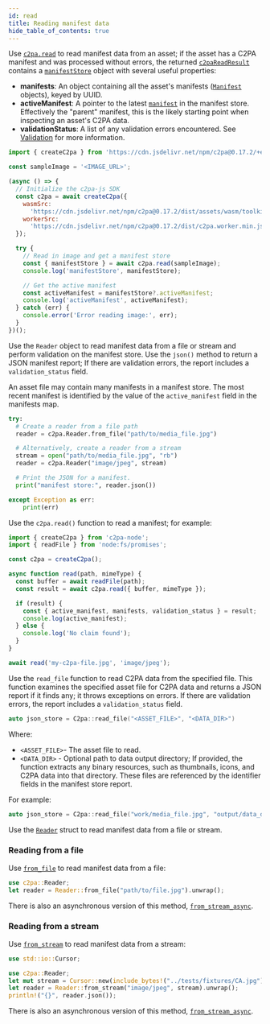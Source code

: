 ```yaml
---
id: read
title: Reading manifest data
hide_table_of_contents: true
---
```



<Tabs groupId="programming-lang">

<TabItem value="js" label="JavaScript" default>

Use [`c2pa.read`](../../docs/js-sdk/api/c2pa.c2pa#methods) to read manifest data from an asset; if the asset has a C2PA manifest and was processed without errors, the returned [`c2paReadResult`](../../docs/js-sdk/api/c2pa.c2pareadresult) contains a [`manifestStore`](../../docs/js-sdk/api/c2pa.c2pareadresult.manifeststore) object with several useful properties:

- **manifests**: An object containing all the asset's manifests ([`Manifest`](../../docs/js-sdk/api/c2pa.manifest) objects), keyed by UUID.
- **activeManifest**: A pointer to the latest [`manifest`](../../docs/js-sdk/api/c2pa.manifest) in the manifest store. Effectively the "parent" manifest, this is the likely starting point when inspecting an asset's C2PA data.
- **validationStatus**: A list of any validation errors encountered. See [Validation](../../docs/js-sdk/guides/validation) for more information.

```js
import { createC2pa } from 'https://cdn.jsdelivr.net/npm/c2pa@0.17.2/+esm';

const sampleImage = '<IMAGE_URL>';

(async () => {
  // Initialize the c2pa-js SDK
  const c2pa = await createC2pa({
    wasmSrc:
      'https://cdn.jsdelivr.net/npm/c2pa@0.17.2/dist/assets/wasm/toolkit_bg.wasm',
    workerSrc:
      'https://cdn.jsdelivr.net/npm/c2pa@0.17.2/dist/c2pa.worker.min.js',
  });

  try {
    // Read in image and get a manifest store
    const { manifestStore } = await c2pa.read(sampleImage);
    console.log('manifestStore', manifestStore);

    // Get the active manifest
    const activeManifest = manifestStore?.activeManifest;
    console.log('activeManifest', activeManifest);
  } catch (err) {
    console.error('Error reading image:', err);
  }
})();
```

</TabItem>

<TabItem value="python" label="Python">

Use the `Reader` object to read manifest data from a file or stream and perform validation on the manifest store. Use the `json()` method to return a JSON manifest report; If there are validation errors, the report includes a `validation_status` field.

An asset file may contain many manifests in a manifest store. The most recent manifest is identified by the value of the `active_manifest` field in the manifests map.

```py
try:
  # Create a reader from a file path
  reader = c2pa.Reader.from_file("path/to/media_file.jpg")

  # Alternatively, create a reader from a stream
  stream = open("path/to/media_file.jpg", "rb")
  reader = c2pa.Reader("image/jpeg", stream)

  # Print the JSON for a manifest.
  print("manifest store:", reader.json())

except Exception as err:
    print(err)
```

</TabItem>

<TabItem value="node" label="Node.js">

Use the `c2pa.read()` function to read a manifest; for example:

```ts
import { createC2pa } from 'c2pa-node';
import { readFile } from 'node:fs/promises';

const c2pa = createC2pa();

async function read(path, mimeType) {
  const buffer = await readFile(path);
  const result = await c2pa.read({ buffer, mimeType });

  if (result) {
    const { active_manifest, manifests, validation_status } = result;
    console.log(active_manifest);
  } else {
    console.log('No claim found');
  }
}

await read('my-c2pa-file.jpg', 'image/jpeg');
```

</TabItem>

<TabItem value="cpp" label="C++">

Use the `read_file` function to read C2PA data from the specified file. This function examines the specified asset file for C2PA data and returns a JSON report if it finds any; it throws exceptions on errors. If there are validation errors, the report includes a `validation_status` field.

```cpp
auto json_store = C2pa::read_file("<ASSET_FILE>", "<DATA_DIR>")
```

Where:

- `<ASSET_FILE>`- The asset file to read.
- `<DATA_DIR>` - Optional path to data output directory; If provided, the function extracts any binary resources, such as thumbnails, icons, and C2PA data into that directory. These files are referenced by the identifier fields in the manifest store report.

For example:

```cpp
auto json_store = C2pa::read_file("work/media_file.jpg", "output/data_dir")
```

</TabItem>

<TabItem value="rust" label="Rust">

Use the [`Reader`](https://docs.rs/c2pa/latest/c2pa/struct.Reader.html) struct to read manifest data from a file or stream.

### Reading from a file

Use [`from_file`](https://docs.rs/c2pa/latest/c2pa/struct.Reader.html#method.from_file) to read manifest data from a file:

```rs
use c2pa::Reader;
let reader = Reader::from_file("path/to/file.jpg").unwrap();
```

There is also an asynchronous version of this method, [`from_stream_async`](https://docs.rs/c2pa/latest/c2pa/struct.Reader.html#method.from_file_async).

### Reading from a stream

Use [`from_stream`](https://docs.rs/c2pa/latest/c2pa/struct.Reader.html#method.from_stream) to read manifest data from a stream:

```rs
use std::io::Cursor;

use c2pa::Reader;
let mut stream = Cursor::new(include_bytes!("../tests/fixtures/CA.jpg"));
let reader = Reader::from_stream("image/jpeg", stream).unwrap();
println!("{}", reader.json());
```

There is also an asynchronous version of this method, [`from_stream_async`](https://docs.rs/c2pa/latest/c2pa/struct.Reader.html#method.from_stream_async).

</TabItem>

</Tabs>
